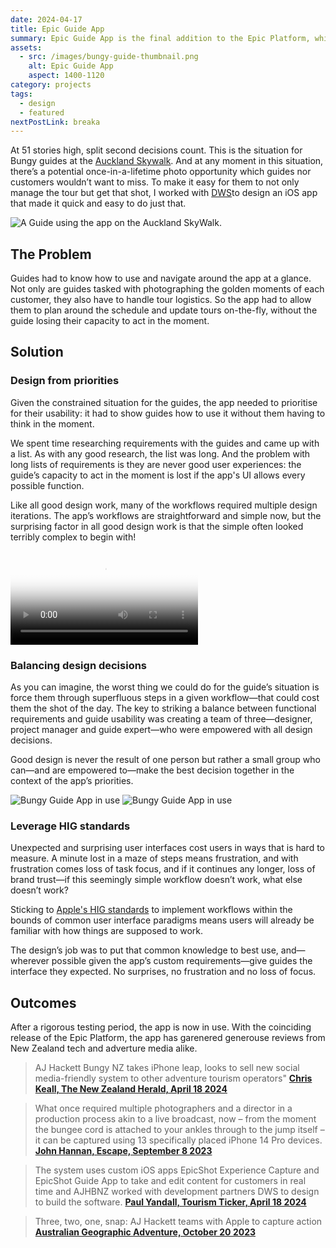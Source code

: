 ```yaml
---
date: 2024-04-17
title: Epic Guide App
summary: Epic Guide App is the final addition to the Epic Platform, which DWS have been ideating, designing, building and testing for AJHackett Bungy over the last 3 years.
assets:
  - src: /images/bungy-guide-thumbnail.png
    alt: Epic Guide App
    aspect: 1400-1120
category: projects
tags:
  - design
  - featured
nextPostLink: breaka
---
```


At 51 stories high, split second decisions count. This is the situation for Bungy guides at the [Auckland Skywalk](https://www.bungy.co.nz/auckland/sky-tower/skywalk/). And at any moment in this situation, there’s a potential once-in-a-lifetime photo opportunity which guides nor customers wouldn’t want to miss. To make it easy for them to not only manage the tour but get that shot, I worked with [DWS](https://www.dws.cloud/)to design an iOS app that made it quick and easy to do just that.

<Image
  src="/images/bungy-guide-hero-02.png"
  alt="A Guide using the app on the Auckland SkyWalk."
  caption="A Guide using the app on the Auckland SkyWalk."
  aspect="2000-1125"
  priority
/>

## The Problem

Guides had to know how to use and navigate around the app at a glance. Not only are guides tasked with photographing the golden moments of each customer, they also have to handle tour logistics. So the app had to allow them to plan around the schedule and update tours on-the-fly, without the guide losing their capacity to act in the moment.

## Solution

### Design from priorities

Given the constrained situation for the guides, the app needed to prioritise for their usability: it had to show guides how to use it without them having to think in the moment.

We spent time researching requirements with the guides and came up with a list. As with any good research, the list was long. And the problem with long lists of requirements is they are never good user experiences: the guide’s capacity to act in the moment is lost if the app's UI allows every possible function.

Like all good design work, many of the workflows required multiple design iterations. The app’s workflows are straightforward and simple now, but the surprising factor in all good design work is that the simple often looked terribly complex to begin with!

<Video
  border={false}
  aspect="700-940"
  src="https://cfd-media.b-cdn.net/epic-guide-app.mp4"
  poster="/images/bungy-guide-video-thumbnail.png"
/>

### Balancing design decisions

As you can imagine, the worst thing we could do for the guide’s situation is force them through superfluous steps in a given workflow—that could cost them the shot of the day. The key to striking a balance between functional requirements and guide usability was creating a team of three—designer, project manager and guide expert—who were empowered with all design decisions.

Good design is never the result of one person but rather a small group who can—and are empowered to—make the best decision together in the context of the app’s priorities.

<Image
  src="/images/bungy-guide-static-draft1a.png"
  alt="Bungy Guide App in use"
  caption="The tricky part with the remote camera system is we could not return an image preview because of connection costs while on tour. The initial design for remote camera capture didn't allow for multiple shots before moving to tagging."
  aspect="1259-852"
  showRounded={false}
/>
<Image
  src="/images/bungy-guide-static-draft3a.png"
  alt="Bungy Guide App in use"
  caption="After multiples iterations, we found a compressed UI system that allowed for multiple, automated shots until the guide elected to tag. This made it much easier for the guide to keep shooting, even without an image preview. Then we could supply all the previews during tagging."
  aspect="1259-852"
  showRounded={false}
/>

### Leverage HIG standards

Unexpected and surprising user interfaces cost users in ways that is hard to measure. A minute lost in a maze of steps means frustration, and with frustration comes loss of task focus, and if it continues any longer, loss of brand trust—if this seemingly simple workflow doesn’t work, what else doesn’t work?

Sticking to [Apple's HIG standards](https://developer.apple.com/design/human-interface-guidelines) to implement workflows within the bounds of common user interface paradigms means users will already be familiar with how things are supposed to work.

The design’s job was to put that common knowledge to best use, and—wherever possible given the app’s custom requirements—give guides the interface they expected. No surprises, no frustration and no loss of focus.

## Outcomes

After a rigorous testing period, the app is now in use. With the coinciding release of the Epic Platform, the app has garenered generouse reviews from New Zealand tech and adverture media alike.

> AJ Hackett Bungy NZ takes iPhone leap, looks to sell new social media-friendly system to other adventure tourism operators"
> **[Chris Keall, The New Zealand Herald, April 18 2024](https://www.nzherald.co.nz/business/aj-hackett-bungy-nz-takes-iphone-leap-looks-to-sell-new-social-media-friendly-system-to-other-adventure-tourism-operators/KOP5WLMU2ZBLNAAKOUBND3VT3Y/)**

> What once required multiple photographers and a director in a production process akin to a live broadcast, now – from the moment the bungee cord is attached to your ankles through to the jump itself – it can be captured using 13 specifically placed iPhone 14 Pro devices.
> **[John Hannan, Escape, September 8 2023](https://www.escape.com.au/destinations/new-zealand/travel-expert-reviews-bungee-jumping-at-aj-hackett-bungy-in-queenstown/news-story/d8dcebb64b6e31186a6dddb82ac0590f)**

> The system uses custom iOS apps EpicShot Experience Capture and EpicShot Guide App to take and edit content for customers in real time and AJHBNZ worked with development partners DWS to design to build the software.
> **[Paul Yandall, Tourism Ticker, April 18 2024](https://www.tourismticker.com/2024/04/18/aj-hackett-bungy-nz-apple-launch-epicshot-to-capture-share-experiences-instantly/)**

> Three, two, one, snap: AJ Hackett teams with Apple to capture action
> **[Australian Geographic Adventure, October 20 2023](https://www.australiangeographic.com.au/australian-geographic-adventure/2023/10/three-two-one-snap-aj-hackett-teams-with-apple-to-capture-action/)**
